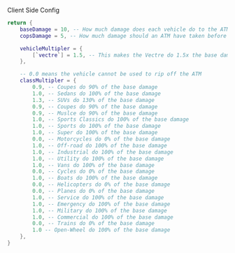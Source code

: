 Client Side Config

```lua
return {
    baseDamage = 10, -- How much damage does each vehicle do to the ATM? (It takes 100 to rip it off the wall)
    copsDamage = 5, -- How much damage should an ATM have taken before the cops is called

    vehicleMultipler = {
        [`vectre`] = 1.5, -- This makes the Vectre do 1.5x the base damage so instead of 10 its 15
    },

    -- 0.0 means the vehicle cannot be used to rip off the ATM
    classMultipler = {
        0.9, -- Coupes do 90% of the base damage
        1.0, -- Sedans do 100% of the base damage
        1.3, -- SUVs do 130% of the base damage
        0.9, -- Coupes do 90% of the base damage
        0.9, -- Muslce do 90% of the base damage
        1.0, -- Sports Classics do 100% of the base damage
        1.0, -- Sports do 100% of the base damage
        1.0, -- Super do 100% of the base damage
        0.0, -- Motorcycles do 0% of the base damage
        1.0, -- Off-road do 100% of the base damage
        1.0, -- Industrial do 100% of the base damage
        1.0, -- Utility do 100% of the base damage
        1.0, -- Vans do 100% of the base damage
        0.0, -- Cycles do 0% of the base damage
        1.0, -- Boats do 100% of the base damage
        0.0, -- Helicopters do 0% of the base damage
        0.0, -- Planes do 0% of the base damage
        1.0, -- Service do 100% of the base damage
        1.0, -- Emergency do 100% of the base damage
        1.0, -- Military do 100% of the base damage
        1.0, -- Commercial do 100% of the base damage
        0.0, -- Trains do 0% of the base damage
        1.0 -- Open-Wheel do 100% of the base damage
    },
}
```